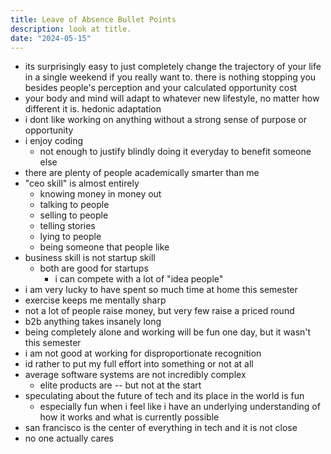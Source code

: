 ```yaml
---
title: Leave of Absence Bullet Points
description: look at title.
date: "2024-05-15"
---
```


- its surprisingly easy to just completely change the trajectory of your life in a single weekend if you really want to. there is nothing stopping you besides people's perception and your calculated opportunity cost
- your body and mind will adapt to whatever new lifestyle, no matter how different it is. hedonic adaptation
- i dont like working on anything without a strong sense of purpose or opportunity
- i enjoy coding
  - not enough to justify blindly doing it everyday to benefit someone else
- there are plenty of people academically smarter than me
- "ceo skill" is almost entirely
  - knowing money in money out
  - talking to people
  - selling to people
  - telling stories
  - lying to people
  - being someone that people like
- business skill is not startup skill
  - both are good for startups
    - i can compete with a lot of "idea people"
- i am very lucky to have spent so much time at home this semester
- exercise keeps me mentally sharp
- not a lot of people raise money, but very few raise a priced round
- b2b anything takes insanely long
- being completely alone and working will be fun one day, but it wasn't this semester
- i am not good at working for disproportionate recognition
- id rather to put my full effort into something or not at all
- average software systems are not incredibly complex
  - elite products are -- but not at the start
- speculating about the future of tech and its place in the world is fun
  - especially fun when i feel like i have an underlying understanding of how it works and what is currently possible
- san francisco is the center of everything in tech and it is not close
- no one actually cares
